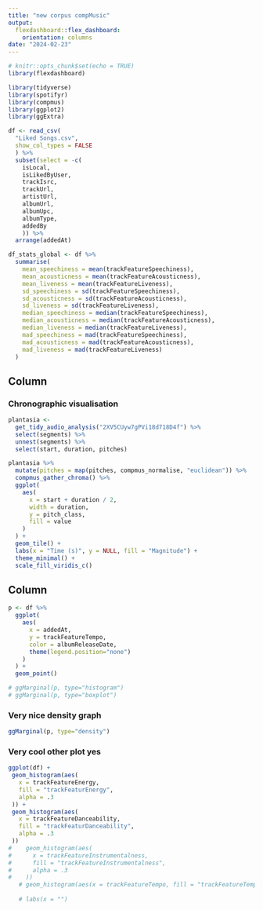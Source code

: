 ---
title: "new corpus compMusic"
output:
  flexdashboard::flex_dashboard:
    orientation: columns
date: "2024-02-23"
---
```{r setup, include=FALSE}
# knitr::opts_chunk$set(echo = TRUE)
library(flexdashboard)
```

```{r, echo=FALSE}
library(tidyverse)
library(spotifyr)
library(compmus)
library(ggplot2)
library(ggExtra)
```

```{r, echo=FALSE}
df <- read_csv(
  "Liked Songs.csv",
  show_col_types = FALSE
  ) %>% 
  subset(select = -c(
    isLocal,
    isLikedByUser,
    trackIsrc,
    trackUrl,
    artistUrl,
    albumUrl,
    albumUpc,
    albumType,
    addedBy
    )) %>%
  arrange(addedAt)

df_stats_global <- df %>%
  summarise(
    mean_speechiness = mean(trackFeatureSpeechiness),
    mean_acousticness = mean(trackFeatureAcousticness),
    mean_liveness = mean(trackFeatureLiveness),
    sd_speechiness = sd(trackFeatureSpeechiness),
    sd_acousticness = sd(trackFeatureAcousticness),
    sd_liveness = sd(trackFeatureLiveness),
    median_speechiness = median(trackFeatureSpeechiness),
    median_acousticness = median(trackFeatureAcousticness),
    median_liveness = median(trackFeatureLiveness),
    mad_speechiness = mad(trackFeatureSpeechiness),
    mad_acousticness = mad(trackFeatureAcousticness),
    mad_liveness = mad(trackFeatureLiveness)
  )
```

Column{data-width=600}
-----------------------------------------------------------
### Chronographic visualisation
```{r, echo=FALSE}
plantasia <- 
  get_tidy_audio_analysis("2XV5CUyw7gPVi18d718D4f") %>%
  select(segments) %>%
  unnest(segments) %>%
  select(start, duration, pitches)

plantasia %>%
  mutate(pitches = map(pitches, compmus_normalise, "euclidean")) %>%
  compmus_gather_chroma() %>%
  ggplot(
    aes(
      x = start + duration / 2,
      width = duration,
      y = pitch_class,
      fill = value
    )
  ) +
  geom_tile() +
  labs(x = "Time (s)", y = NULL, fill = "Magnitude") +
  theme_minimal() +
  scale_fill_viridis_c()

```


Column{data-width=400}
-----------------------------------------------------------
```{r, echo=FALSE}
p <- df %>%
  ggplot(
    aes(
      x = addedAt,
      y = trackFeatureTempo,
      color = albumReleaseDate,
      theme(legend.position="none")
    )
  ) + 
  geom_point()


```

```{r, echo=FALSE}
# ggMarginal(p, type="histogram")
# ggMarginal(p, type="boxplot")
```

### Very nice density graph
```{r, echo=FALSE}
ggMarginal(p, type="density")
```

### Very cool other plot yes
```{r, echo=FALSE}
ggplot(df) +
 geom_histogram(aes(
   x = trackFeatureEnergy,
   fill = "trackFeaturEnergy",
   alpha = .3
 )) + 
 geom_histogram(aes(
   x = trackFeatureDanceability,
   fill = "trackFeaturDanceability",
   alpha = .3
 ))
#    geom_histogram(aes(
#      x = trackFeatureInstrumentalness,
#      fill = "trackFeatureInstrumentalness",
#      alpha = .3
#    ))
   # geom_histogram(aes(x = trackFeatureTempo, fill = "trackFeatureTempo")) + 
 
   # labs(x = "")
```